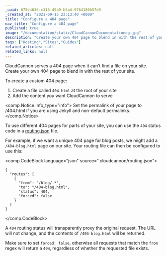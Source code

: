 ```yaml
---
_uuid: 675e4636-c318-49a9-b5a4-9764180b57d9
_created_at: "2021-09-15 23:13:40 +0000"
title: "Configure a 404 page"
nav_title: "Configure a 404 page"
published: true
image: "/documentation/static/CloudCannonDocumentationog.jpg"
description: "Create your own 404 page to blend in with the rest of your site."
tags: ["Hosting","Sites","Guides"]
related_articles: null
related_links: null
---
```


CloudCannon serves a 404 page when it can’t find a file on your site. Create your own 404 page to blend in with the rest of your site.

To create a custom 404 page:

1. Create a file called `404.html` at the root of your site
2. Add the content you want CloudCannon to serve

<comp.Notice info_type="info">
  Set the permalink of your page to /404.html if you are using Jekyll and non-default permalinks.
</comp.Notice>

To use different 404 pages for parts of your site, you can use the `404` status code in a [routing.json](/documentation/articles/configure-routing/) file.

For example, if we want a unique 404 page for blog posts, we might add a `/404-blog.html` page on our site. Your routing file can then be configured to use this:

<comp.CodeBlock language="json" source=".cloudcannon/routing.json">
```
{
  "routes": [
    {
      "from": "/blog/.*",
      "to": "/404-blog.html",
      "status": 404,
      "forced": false
    }
  ]
}
```
</comp.CodeBlock>

A `404` routing status will transparently proxy the original request. The URL will not change, and the contents of `/404-blog.html` will be returned.

Make sure to set `forced: false`, otherwise all requests that match the `from` regex will return a `404`, regardless of whether the requested file exists.
